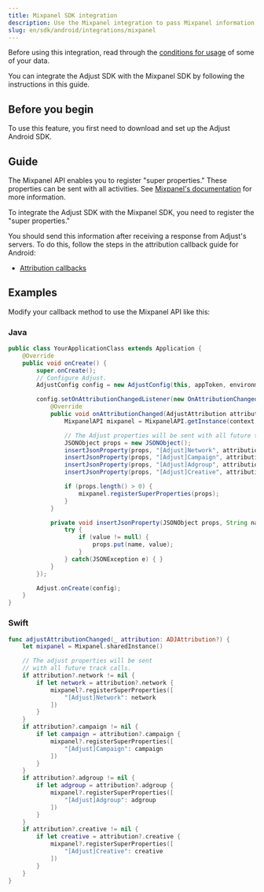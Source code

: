 ```yaml
---
title: Mixpanel SDK integration
description: Use the Mixpanel integration to pass Mixpanel information to Adjust's servers.
slug: en/sdk/android/integrations/mixpanel
---
```


Before using this integration, read through the [conditions for usage](https://github.com/adjust/sdks/blob/master/doc/attribution-data.md) of some of your data.

You can integrate the Adjust SDK with the Mixpanel SDK by following the instructions in this guide.

## Before you begin

To use this feature, you first need to download and set up the Adjust Android SDK.

## Guide

The Mixpanel API enables you to register "super properties." These properties can be sent with all activities. See [Mixpanel's documentation](https://docs.mixpanel.com/docs/tracking/reference/ios#super-properties) for more information.

To integrate the Adjust SDK with the Mixpanel SDK, you need to register the "super properties."

You should send this information after receiving a response from Adjust's servers. To do this, follow the steps in the attribution callback guide for Android:

-  [Attribution callbacks](https://help.adjust.com/en/article/attribution-callbacks-android-sdk)

## Examples

Modify your callback method to use the Mixpanel API like this:

<Tabs>
<Tab>

### Java

```java
public class YourApplicationClass extends Application {
    @Override
    public void onCreate() {
        super.onCreate();
        // Configure Adjust.
        AdjustConfig config = new AdjustConfig(this, appToken, environment);

        config.setOnAttributionChangedListener(new OnAttributionChangedListener() {
            @Override
            public void onAttributionChanged(AdjustAttribution attribution) {
                MixpanelAPI mixpanel = MixpanelAPI.getInstance(context, MIXPANEL_TOKEN);

                // The Adjust properties will be sent with all future track calls.
                JSONObject props = new JSONObject();
                insertJsonProperty(props, "[Adjust]Network", attribution.network);
                insertJsonProperty(props, "[Adjust]Campaign", attribution.campaign);
                insertJsonProperty(props, "[Adjust]Adgroup", attribution.adgroup);
                insertJsonProperty(props, "[Adjust]Creative", attribution.creative);

                if (props.length() > 0) {
                    mixpanel.registerSuperProperties(props);
                }
            }

            private void insertJsonProperty(JSONObject props, String name, String value) {
                try {
                    if (value != null) {
                        props.put(name, value);
                    }
                } catch(JSONException e) { }
            }
        });

        Adjust.onCreate(config);
    }
}
```

</Tab>
<Tab>

### Swift

```swift
func adjustAttributionChanged(_ attribution: ADJAttribution?) {
    let mixpanel = Mixpanel.sharedInstance()

    // The adjust properties will be sent
    // with all future track calls.
    if attribution?.network != nil {
        if let network = attribution?.network {
            mixpanel?.registerSuperProperties([
                "[Adjust]Network": network
            ])
        }
    }
    if attribution?.campaign != nil {
        if let campaign = attribution?.campaign {
            mixpanel?.registerSuperProperties([
                "[Adjust]Campaign": campaign
            ])
        }
    }
    if attribution?.adgroup != nil {
        if let adgroup = attribution?.adgroup {
            mixpanel?.registerSuperProperties([
                "[Adjust]Adgroup": adgroup
            ])
        }
    }
    if attribution?.creative != nil {
        if let creative = attribution?.creative {
            mixpanel?.registerSuperProperties([
                "[Adjust]Creative": creative
            ])
        }
    }
}
```

</Tab>
</Tabs>
